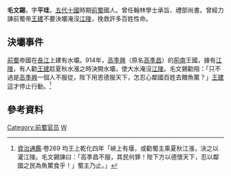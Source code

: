 '''毛文錫'''，字'''平珪'''，[[五代十國|五代十國]]時期[[前蜀|前蜀]]國人。曾任翰林學士承旨、禮部尚書。曾經力諫前蜀帝[[王建_(前蜀)|王建]]不要決壩淹沒[[江陵|江陵]]，挽救許多百姓性命。

==決壩事件==
[[前蜀|前蜀]]帝國在[[長江|長江]]上建有水壩。914年，[[高季興|高季興]]（原名[[高季昌|高季昌]]）的[[荊南|荊南]]王國，據有[[江陵|江陵]]，有人勸[[王建_(前蜀)|王建]]趁夏秋水漲之時決開水壩，使大水淹沒[[江陵|江陵]]。毛文錫勸阻：「只不過是[[高季興|高季興]]一個人不服從，陛下用恩德服天下，怎忍心鄰國百姓去餵魚鱉？」[[王建_(前蜀)|王建]]這才停止行動。<ref>[[資治通鑑|資治通鑑]]·卷269 均王上乾化四年「峽上有堰，或勸蜀主乘夏秋江漲，決之以灌江陵。毛文錫諫曰：「高季昌不服，其民何罪！陛下方以德懷天下，忍以鄰國之民為魚鱉食乎！」蜀主乃止。」</ref>

==參考資料==
{{Reflist}}
[[Category:前蜀官员|Category:前蜀官员]]
[[Category:毛姓|W]]